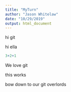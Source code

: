 ```yaml
---
title: "MyTurn"
author: "Jason Whitelaw"
date: "10/29/2019"
output: html_document
---
```


hi git

hi ella

```r
3+2+1
```

We love git

this works

bow down to our git overlords